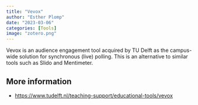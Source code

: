 ```yaml
---
title: "Vevox"
author: "Esther Plomp"
date: "2023-03-06"
categories: [Tools]
image: "zotero.png"
---
```


Vevox is an audience engagement tool acquired by TU Delft as the campus-wide solution for synchronous (live) polling. This is an alternative to similar tools such as Slido and Mentimeter.

## **More information**

-   <https://www.tudelft.nl/teaching-support/educational-tools/vevox>
